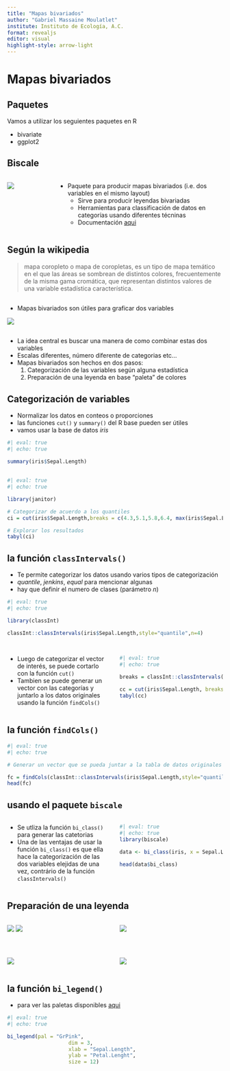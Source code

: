 ```yaml
---
title: "Mapas bivariados"
author: "Gabriel Massaine Moulatlet"
institute: Instituto de Ecología, A.C.
format: revealjs
editor: visual
highlight-style: arrow-light
---
```


# Mapas bivariados

## Paquetes

Vamos a utilizar los seguientes paquetes en R

-   bivariate
-   ggplot2

## Biscale

::: columns
::: {.column width="20%"}
![](C:/Users%5Cgabri%5CDropbox%5CpostdocINECOL%5CCurso%20Analisis%20avanzados%20en%20R%5Cclases_advancedR%5Cimages%5Cbiscale.png)
:::

::: {.column width="80%"}
-   Paquete para producir mapas bivariados (i.e. dos variables en el mismo layout)
    -   Sirve para producir leyendas bivariadas
    -   Herramientas para classificación de datos en categorías usando diferentes técninas
    -   Documentación [aqui](https://chris-prener.github.io/biscale/index.html)
:::
:::

## Según la wikipedia

> mapa coropleto o mapa de coropletas, es un tipo de mapa temático en el que las áreas se sombrean de distintos colores, frecuentemente de la misma gama cromática, que representan distintos valores de una variable estadística característica.

## 

-   Mapas bivariados son útiles para graficar dos variables

![](https://www.joshuastevens.net/images/js_finalBivariateMap.png)

## 

-   La idea central es buscar una manera de como combinar estas dos variables
-   Escalas diferentes, número diferente de categorias etc...
-   Mapas bivariados son hechos en dos pasos:
    1.  Categorización de las variables según alguna estadística
    2.  Preparación de una leyenda en base "paleta" de colores

## Categorización de variables

-   Normalizar los datos en conteos o proporciones
-   las funciones `cut()` y `summary()` del R base pueden ser útiles
-   vamos usar la base de datos *iris*

```r
#| eval: true
#| echo: true

summary(iris$Sepal.Length)
```

## 

```r
#| eval: true
#| echo: true

library(janitor)

# Categorizar de acuerdo a los quantiles
ci = cut(iris$Sepal.Length,breaks = c(4.3,5.1,5.8,6.4, max(iris$Sepal.Length)))

# Explorar los resultados
tabyl(ci)
```

## la función `classIntervals()`

-   Te permite categorizar los datos usando varios tipos de categorización
-   *quantile*, *jenkins*, *equal* para mencionar algunas
-   hay que definir el numero de clases (parámetro *n*)

```r
#| eval: true
#| echo: true

library(classInt)

classInt::classIntervals(iris$Sepal.Length,style="quantile",n=4)

```

## 

::: columns
::: {.column width="50%"}
-   Luego de categorizar el vector de interés, se puede cortarlo con la función `cut()`
-   Tambien se puede generar un vector con las categorías y juntarlo a los datos originales usando la función `findCols()`
:::

::: {.column width="50%"}
```r
#| eval: true
#| echo: true

breaks = classInt::classIntervals(iris$Sepal.Length,style="quantile",n=4)$brks

cc = cut(iris$Sepal.Length, breaks = breaks)
tabyl(cc)

```
:::
:::

## la función `findCols()`

```r
#| eval: true
#| echo: true

# Generar un vector que se pueda juntar a la tabla de datos originales

fc = findCols(classInt::classIntervals(iris$Sepal.Length,style="quantile",n=4))
head(fc)
```

## usando el paquete `biscale`

::: columns
::: {.column width="50%"}
-   Se utliza la función `bi_class()` para generar las catetorias
-   Una de las ventajas de usar la función `bi_class()` es que ella hace la categorización de las dos variables elejidas de una vez, contrário de la función `classIntervals()`
:::

::: {.column width="50%"}
```r
#| eval: true
#| echo: true
library(biscale)

data <- bi_class(iris, x = Sepal.Length, y = Petal.Length, style = "quantile", dim = 3)

head(data$bi_class)
```
:::
:::

## Preparación de una leyenda

::: columns

::: {.column width="50%"}
![](https://www.joshuastevens.net/images/js_bivariateGrid.png){fig-align="center"} 
![](https://www.joshuastevens.net/images/js_bivariateGrid2.png){fig-align="center"} 
:::

:::{.column width="50%"}
![](https://www.joshuastevens.net/images/js_bivariateGrid4.png){fig-align="center"} 
:::
:::

## 

::: columns
::: {.column width="50%"}
![](C:/Users%5Cgabri%5CDropbox%5CpostdocINECOL%5CCurso%20Analisis%20avanzados%20en%20R%5Cclases_advancedR%5Cimages%5Cayy.png)
:::

::: {.column width="50%"}
![](https://www.joshuastevens.net/images/js_bivariateGrid7.png){fig-align="center"}
:::
:::

## la función `bi_legend()`
- para ver las paletas disponibles [aqui](https://chris-prener.github.io/biscale/articles/bivariate_palettes.html)

```r
#| eval: true
#| echo: true

bi_legend(pal = "GrPink",
                    dim = 3,
                    xlab = "Sepal.Length",
                    ylab = "Petal.Lenght",
                    size = 12)
```

